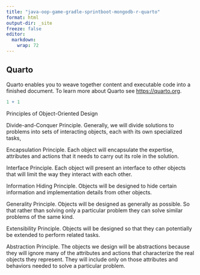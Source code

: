 ```yaml
---
title: "java-oop-game-gradle-sprintboot-mongodb-r-quarto"
format: html
output-dir: _site
freeze: false
editor: 
  markdown: 
    wrap: 72
---
```


## Quarto

Quarto enables you to weave together content and executable code into a
finished document. To learn more about Quarto see <https://quarto.org>.

```r
1 + 1
```

Principles of Object-Oriented Design

Divide-and-Conquer Principle. Generally, we will divide solutions to
problems into sets of interacting objects, each with its own specialized
tasks,

Encapsulation Principle. Each object will encapsulate the expertise,
attributes and actions that it needs to carry out its role in the
solution.

Interface Principle. Each object will present an interface to other
objects that will limit the way they interact with each other.

Information Hiding Principle. Objects will be designed to hide certain
information and implementation details from other objects.

Generality Principle. Objects will be designed as generally as possible.
So that rather than solving only a particular problem they can solve
similar problems of the same kind.

Extensibility Principle. Objects will be designed so that they can
potentially be extended to perform related tasks.

Abstraction Principle. The objects we design will be abstractions
because they will ignore many of the attributes and actions that
characterize the real objects they represent. They will include only on
those attributes and behaviors needed to solve a particular problem.
